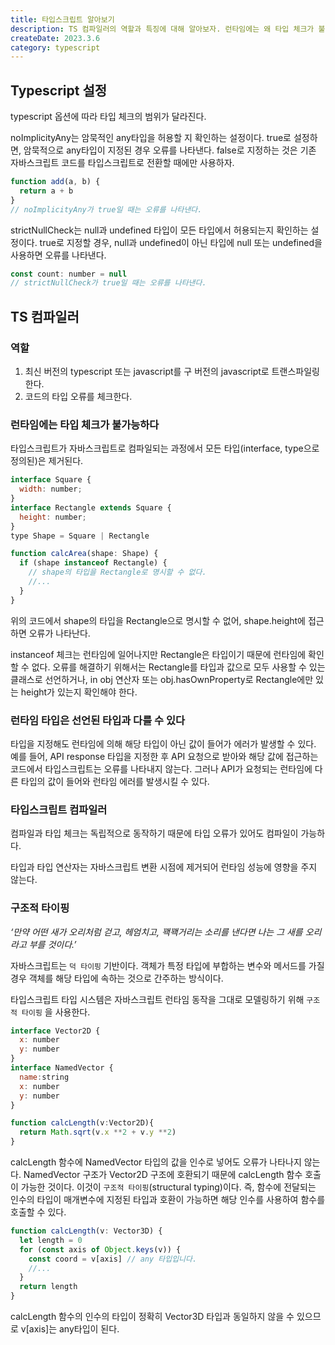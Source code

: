 ```yaml
---
title: 타입스크립트 알아보기
description: TS 컴파일러의 역할과 특징에 대해 알아보자. 런타임에는 왜 타입 체크가 불가능하고, 선언된 타입과 다를 수 있는지 중점으로 살펴보자.
createDate: 2023.3.6
category: typescript
---
```


## Typescript 설정

typescript 옵션에 따라 타입 체크의 범위가 달라진다.

noImplicityAny는 암묵적인 any타입을 허용할 지 확인하는 설정이다. true로 설정하면, 암묵적으로 any타입이 지정된 경우 오류를 나타낸다. false로 지정하는 것은 기존 자바스크립트 코드를 타입스크립트로 전환할 때에만 사용하자.

```jsx
function add(a, b) {
  return a + b
}
// noImplicityAny가 true일 때는 오류를 나타낸다.
```

strictNullCheck는 null과 undefined 타입이 모든 타입에서 허용되는지 확인하는 설정이다. true로 지정할 경우, null과 undefined이 아닌 타입에 null 또는 undefined을 사용하면 오류를 나타낸다.

```jsx
const count: number = null
// strictNullCheck가 true일 때는 오류를 나타낸다.
```

## TS 컴파일러

### 역할

1. 최신 버전의 typescript 또는 javascript를 구 버전의 javascript로 트랜스파일링한다.
2. 코드의 타입 오류를 체크한다.

### 런타임에는 타입 체크가 불가능하다

타입스크립트가 자바스크립트로 컴파일되는 과정에서 모든 타입(interface, type으로 정의된)은 제거된다.

```jsx
interface Square {
  width: number;
}
interface Rectangle extends Square {
  height: number;
}
type Shape = Square | Rectangle

function calcArea(shape: Shape) {
  if (shape instanceof Rectangle) {
    // shape의 타입을 Rectangle로 명시할 수 없다.
    //...
  }
}
```

위의 코드에서 shape의 타입을 Rectangle으로 명시할 수 없어, shape.height에 접근하면 오류가 나타난다.

instanceof 체크는 런타임에 일어나지만 Rectangle은 타입이기 때문에 런타임에 확인할 수 없다. 오류를 해결하기 위해서는 Rectangle를 타입과 값으로 모두 사용할 수 있는 클래스로 선언하거나, in obj 연산자 또는 obj.hasOwnProperty로 Rectangle에만 있는 height가 있는지 확인해야 한다.

### 런타임 타입은 선언된 타입과 다를 수 있다

타입을 지정해도 런타임에 의해 해당 타입이 아닌 값이 들어가 에러가 발생할 수 있다. 예를 들어, API response 타입을 지정한 후 API 요청으로 받아와 해당 값에 접근하는 코드에서 타입스크립트는 오류를 나타내지 않는다. 그러나 API가 요청되는 런타임에 다른 타입의 값이 들어와 런타임 에러를 발생시킬 수 있다.

### 타입스크립트 컴파일러

컴파일과 타입 체크는 독립적으로 동작하기 때문에 타입 오류가 있어도 컴파일이 가능하다.

타입과 타입 연산자는 자바스크립트 변환 시점에 제거되어 런타임 성능에 영향을 주지 않는다.

### 구조적 타이핑

_‘만약 어떤 새가 오리처럼 걷고, 헤엄치고, 꽥꽥거리는 소리를 낸다면 나는 그 새를 오리라고 부를 것이다.’_

자바스크립트는 `덕 타이핑` 기반이다. 객체가 특정 타입에 부합하는 변수와 메서드를 가질 경우 객체를 해당 타입에 속하는 것으로 간주하는 방식이다.

타입스크립트 타입 시스템은 자바스크립트 런타임 동작을 그대로 모델링하기 위해 `구조적 타이핑` 을 사용한다.

```jsx
interface Vector2D {
  x: number
  y: number
}
interface NamedVector {
  name:string
  x: number
  y: number
}

function calcLength(v:Vector2D){
  return Math.sqrt(v.x **2 + v.y **2)
}
```

calcLength 함수에 NamedVector 타입의 값을 인수로 넣어도 오류가 나타나지 않는다. NamedVector 구조가 Vector2D 구조에 호환되기 때문에 calcLength 함수 호출이 가능한 것이다. 이것이 `구조적 타이핑`(structural typing)이다. 즉, 함수에 전달되는 인수의 타입이 매개변수에 지정된 타입과 호환이 가능하면 해당 인수를 사용하여 함수를 호출할 수 있다.

```jsx
function calcLength(v: Vector3D) {
  let length = 0
  for (const axis of Object.keys(v)) {
    const coord = v[axis] // any 타입입니다.
    //...
  }
  return length
}
```

calcLength 함수의 인수의 타입이 정확히 Vector3D 타입과 동일하지 않을 수 있으므로 v[axis]는 any타입이 된다.
